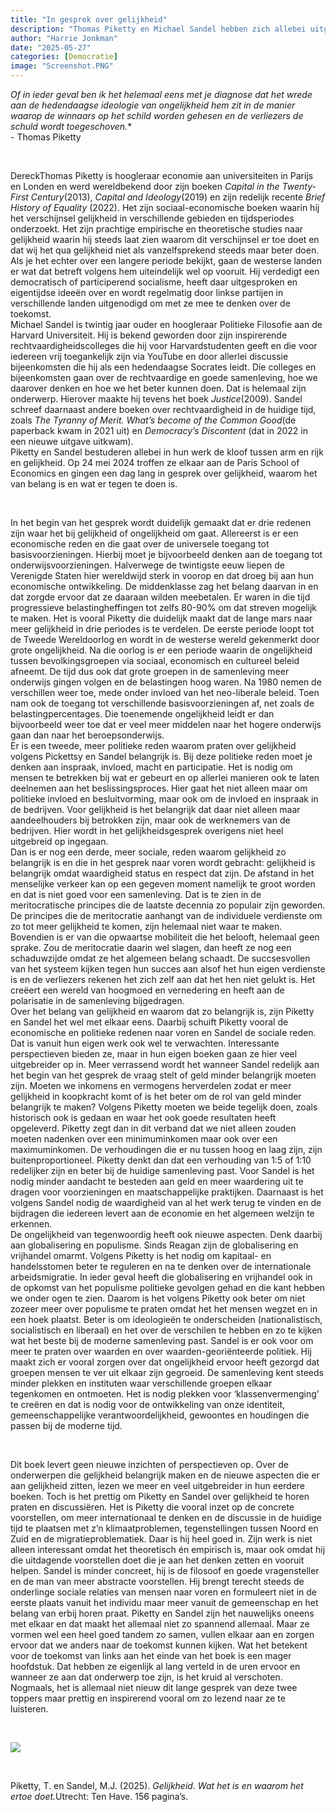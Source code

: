 ```yaml
---
title: "In gesprek over gelijkheid"
description: "Thomas Piketty en Michael Sandel hebben zich allebei uitgebreid beziggehouden met het vraagstuk van gelijkheid, waarom het van belang is en hoe ermee om te gaan. Ze vullen elkaar op deze onderwerpen eerder aan dan dat ze van mening verschillen. Dat blijkt uit het lange gesprek dat ze met elkaar hierover voerden en in boekvorm is uitgegeven. Ook al levert dat gesprek geen nieuwe inzichten op, is het wel inspirerend om naar te 'luisteren'." 
author: "Harrie Jonkman"
date: "2025-05-27"
categories: [Democratie]
image: "Screenshot.PNG"
---
```


*Of in ieder geval ben ik het helemaal eens met je diagnose dat het wrede aan de hedendaagse ideologie van ongelijkheid hem zit in de manier waarop de winnaars op het schild worden gehesen en de verliezers de schuld wordt toegeschoven.*\*\
- Thomas Piketty

<br>

DereckThomas Piketty is hoogleraar economie aan universiteiten in Parijs en Londen en werd wereldbekend door zijn boeken *Capital in the Twenty-First Century*(2013), *Capital and Ideology*(2019) en zijn redelijk recente *Brief History of Equality* (2022). Het zijn sociaal-economische boeken waarin hij het verschijnsel gelijkheid in verschillende gebieden en tijdsperiodes onderzoekt. Het zijn prachtige empirische en theoretische studies naar gelijkheid waarin hij steeds laat zien waarom dit verschijnsel er toe doet en dat wij het qua gelijkheid niet als vanzelfsprekend steeds maar beter doen. Als je het echter over een langere periode bekijkt, gaan de westerse landen er wat dat betreft volgens hem uiteindelijk wel op vooruit. Hij verdedigt een democratisch of participerend socialisme, heeft daar uitgesproken en eigentijdse ideeën over en wordt regelmatig door linkse partijen in verschillende landen uitgenodigd om met ze mee te denken over de toekomst.     
Michael Sandel is twintig jaar ouder en hoogleraar Politieke Filosofie aan de Harvard Universiteit. Hij is bekend geworden door zijn inspirerende rechtvaardigheidscolleges die hij voor Harvardstudenten geeft en die voor iedereen vrij toegankelijk zijn via YouTube en door allerlei discussie bijeenkomsten die hij als een hedendaagse Socrates leidt. Die colleges en bijeenkomsten gaan over de rechtvaardige en goede samenleving, hoe we daarover denken en hoe we het beter kunnen doen. Dat is helemaal zijn onderwerp. Hierover maakte hij tevens het boek *Justice*(2009). Sandel schreef daarnaast andere boeken over rechtvaardigheid in de huidige tijd, zoals *The Tyranny of Merit. What’s become of the Common Good*(de paperback kwam in 2021 uit) en *Democracy’s Discontent* (dat in 2022 in een nieuwe uitgave uitkwam).     
Piketty en Sandel bestuderen allebei in hun werk de kloof tussen arm en rijk en gelijkheid. Op 24 mei 2024 troffen ze elkaar aan de Paris School of Economics en gingen een dag lang in gesprek over gelijkheid, waarom het van belang is en wat er tegen te doen is.     

<br>

In het begin van het gesprek wordt duidelijk gemaakt dat er drie redenen zijn waar het bij gelijkheid of ongelijkheid om gaat. Allereerst is er een economische reden en die gaat over de universele toegang tot basisvoorzieningen. Hierbij moet je bijvoorbeeld denken aan de toegang tot onderwijsvoorzieningen. Halverwege de twintigste eeuw liepen de Verenigde Staten hier wereldwijd sterk in voorop en dat droeg bij aan hun economische ontwikkeling. De middenklasse zag het belang daarvan in en dat zorgde ervoor dat ze daaraan wilden meebetalen. Er waren in die tijd progressieve belastingheffingen tot zelfs 80-90% om dat streven mogelijk te maken. Het is vooral Piketty die duidelijk maakt dat de lange mars naar meer gelijkheid in drie periodes is te verdelen. De eerste periode loopt tot de Tweede Wereldoorlog en wordt in de westerse wereld gekenmerkt door grote ongelijkheid. Na die oorlog is er een periode waarin de ongelijkheid tussen bevolkingsgroepen via sociaal, economisch en cultureel beleid afneemt. De tijd dus ook dat grote groepen in de samenleving meer onderwijs gingen volgen en de belastingen hoog waren. Na 1980 nemen de verschillen weer toe, mede onder invloed van het neo-liberale beleid. Toen nam ook de toegang tot verschillende basisvoorzieningen af, net zoals de belastingpercentages. Die toenemende ongelijkheid leidt er dan bijvoorbeeld weer toe dat er veel meer middelen naar het hogere onderwijs gaan dan naar het beroepsonderwijs.    
Er is een tweede, meer politieke reden waarom praten over gelijkheid volgens Pickettsy en Sandel belangrijk is. Bij deze politieke reden moet je denken aan inspraak, invloed, macht en participatie. Het is nodig om mensen te betrekken bij wat er gebeurt en op allerlei manieren ook te laten deelnemen aan het beslissingsproces. Hier gaat het niet alleen maar om politieke invloed en besluitvorming, maar ook om de invloed en inspraak in de bedrijven. Voor gelijkheid is het belangrijk dat daar niet alleen maar aandeelhouders bij betrokken zijn, maar ook de werknemers van de bedrijven. Hier wordt in het gelijkheidsgesprek overigens niet heel uitgebreid op ingegaan.     
Dan is er nog een derde, meer sociale, reden waarom gelijkheid zo belangrijk is en die in het gesprek naar voren wordt gebracht: gelijkheid is belangrijk omdat waardigheid status en respect dat zijn. De afstand in het menselijke verkeer kan op een gegeven moment namelijk te groot worden en dat is niet goed voor een samenleving. Dat is te zien in de meritocratische principes die de laatste decennia zo populair zijn geworden. De principes die de meritocratie aanhangt van de individuele verdienste om zo tot meer gelijkheid te komen, zijn helemaal niet waar te maken. Bovendien is er van die opwaartse mobiliteit die het belooft, helemaal geen sprake. Zou de meritocratie daarin wel slagen, dan heeft ze nog een schaduwzijde omdat ze het algemeen belang schaadt. De succsesvollen van het systeem kijken tegen hun succes aan alsof het  hun eigen verdienste is en de verliezers rekenen het zich zelf aan dat het hen niet gelukt is. Het creëert een wereld van hoogmoed en vernedering en heeft aan de polarisatie in de samenleving bijgedragen.     
Over het belang van gelijkheid en waarom dat zo belangrijk is, zijn Piketty en Sandel het wel met elkaar eens. Daarbij schuift Piketty vooral de economische en politieke redenen naar voren en Sandel de sociale reden. Dat is vanuit hun eigen werk ook wel te verwachten.
Interessante perspectieven bieden ze, maar in hun eigen boeken gaan ze hier veel uitgebreider op in. Meer verrassend wordt het wanneer Sandel redelijk aan het begin van het gesprek de vraag stelt of geld minder belangrijk moeten zijn. Moeten we inkomens en vermogens herverdelen zodat er meer gelijkheid in koopkracht komt of is het beter om de rol van geld minder belangrijk te maken? Volgens Piketty moeten we beide tegelijk doen, zoals historisch ook is gedaan en waar het ook goede resultaten heeft opgeleverd. Piketty zegt dan in dit verband dat we niet alleen zouden moeten nadenken over een minimuminkomen maar ook over een maximuminkomen. De verhoudingen die er nu tussen hoog en laag zijn, zijn buitenproportioneel. Piketty denkt dan dat een verhouding van 1:5 of 1:10 redelijker zijn en beter bij de huidige samenleving past. Voor Sandel is het nodig minder aandacht te besteden aan geld en meer waardering uit te dragen voor voorzieningen en maatschappelijke praktijken. Daarnaast is het volgens Sandel nodig de waardigheid van al het werk terug te vinden en de bijdragen die iedereen levert aan de economie en het algemeen welzijn te erkennen.       
	De ongelijkheid van tegenwoordig heeft ook nieuwe aspecten. Denk daarbij aan globalisering en populisme. Sinds Reagan zijn de globalisering en vrijhandel omarmt. Volgens Piketty is het nodig om kapitaal- en handelsstomen beter te reguleren en na te denken over de internationale arbeidsmigratie. In ieder geval heeft die globalisering en vrijhandel ook in de opkomst van het populisme politieke gevolgen gehad en die kant hebben we onder ogen te zien. Daarom is het volgens Piketty ook beter om niet zozeer meer over populisme te praten omdat het het mensen wegzet en in een hoek plaatst. Beter is om ideologieën te onderscheiden (nationalistisch, socialistisch en liberaal) en het over de verschilen te hebben en zo te kijken wat het beste bij de moderne samenleving past. Sandel is er ook voor om meer te praten over waarden en over waarden-georiënteerde politiek. Hij maakt zich er vooral zorgen over dat ongelijkheid ervoor heeft gezorgd dat groepen mensen te ver uit elkaar zijn gegroeid. De samenleving kent steeds minder plekken en instituten waar verschillende groepen elkaar tegenkomen en ontmoeten. Het is nodig plekken voor ‘klassenvermenging’ te creëren en dat is nodig voor de ontwikkeling van onze identiteit, gemeenschappelijke verantwoordelijkheid, gewoontes en houdingen die passen bij de moderne tijd.    

<br>

Dit boek levert geen nieuwe inzichten of perspectieven op. Over de onderwerpen die gelijkheid belangrijk maken en de nieuwe aspecten die er aan gelijkheid zitten, lezen we meer en veel uitgebreider in hun eerdere boeken. Toch is het prettig om Piketty en Sandel over gelijkheid te horen praten en discussiëren. Het is Piketty die vooral inzet op de concrete voorstellen, om meer internationaal te denken en de discussie in de huidige tijd te plaatsen met z’n klimaatproblemen, tegenstellingen tussen Noord en Zuid en de migratieproblematiek. Daar is hij heel goed in. Zijn werk is niet alleen interessant omdat het theoretisch én empirisch is, maar ook omdat hij die uitdagende voorstellen doet die je aan het denken zetten en vooruit helpen. Sandel is minder concreet, hij is de filosoof en goede vragensteller en de man van meer abstracte voorstellen. Hij brengt terecht steeds de onderlinge sociale relaties van mensen naar voren en formuleert niet in de eerste plaats vanuit het individu maar meer vanuit de gemeenschap en het belang van erbij horen praat. Piketty en Sandel zijn het nauwelijks oneens met elkaar en dat maakt het allemaal niet zo spannend allemaal. Maar ze vormen wel een heel goed tandem zo samen, vullen elkaar aan en zorgen ervoor dat we anders naar de toekomst kunnen kijken. Wat het betekent voor de toekomst van links aan het einde van het boek is een mager hoofdstuk. Dat hebben ze eigenlijk al lang verteld in de uren ervoor en wanneer ze aan dat onderwerp toe zijn, is het kruid al verschoten. Nogmaals, het is allemaal niet nieuw dit lange gesprek van deze twee toppers maar prettig en inspirerend vooral om zo lezend naar ze te luisteren.    

<br>

![](Screenshot.png)

<br>

Piketty, T. en Sandel, M.J. (2025). *Gelijkheid. Wat het is en waarom het ertoe doet.*Utrecht: Ten Have. 156 pagina’s.
    
